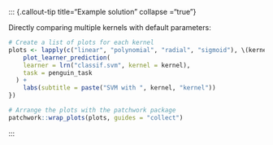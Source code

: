 ::: {.callout-tip title="Example solution" collapse ="true"}

Directly comparing multiple kernels with default parameters:

```r
# Create a list of plots for each kernel
plots <- lapply(c("linear", "polynomial", "radial", "sigmoid"), \(kernel) {
    plot_learner_prediction(
    learner = lrn("classif.svm", kernel = kernel), 
    task = penguin_task
  ) + 
    labs(subtitle = paste("SVM with ", kernel, "kernel"))
})

# Arrange the plots with the patchwork package
patchwork::wrap_plots(plots, guides = "collect")
```

:::
